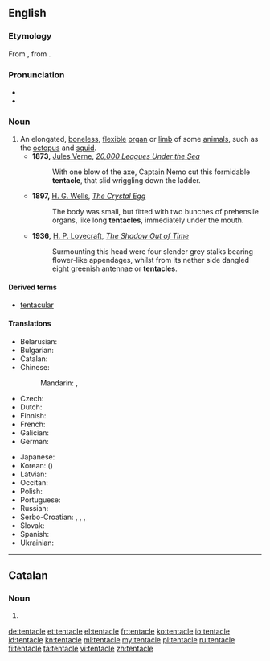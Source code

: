 ==English==

===Etymology===
From {{etyl|NL.}} {{term|tentaculum|lang=mul}}, from {{term|tento|tentō|lang=la}}.

===Pronunciation===
* {{IPA|/ˈtɛntəkəl/|/ˈtɛntɨkəl/}}
* {{audio|en-us-tentacle.ogg|Audio (US)}}

===Noun===
{{en-noun}}

# An elongated, [[boneless]], [[flexible]] [[organ]] or [[limb]] of some [[animal]]s, such as the [[octopus]] and [[squid]].
#* '''1873,''' [[s:Author:Jules Verne|Jules Verne]], ''[http://etext.lib.virginia.edu/etcbin/ot2www-pubeng?specfile=/texts/english/modeng/publicsearch/modengpub.o2w&act=surround&offset=657864232&tag=Verne,+Jules,+1828-1905:+Twenty+Thousand+Leagues+Under+the+Sea,+1873&query=+tentacle&id=VerTwen 20,000 Leagues Under the Sea]''
#*: With one blow of the axe, Captain Nemo cut this formidable '''tentacle''', that slid wriggling down the ladder.
#* '''1897,''' [[s:Author:H._G._Wells|H. G. Wells]], ''[[s:The_Crystal_Egg|The Crystal Egg]]''
#*: The body was small, but fitted with two bunches of prehensile organs, like long '''tentacles''', immediately under the mouth.
#* '''1936,''' [[s:Author:Howard_Phillips_Lovecraft|H. P. Lovecraft]], ''[[s:The_Shadow_Out_of_Time/Chapter_4|The Shadow Out of Time]]''
#*: Surmounting this head were four slender grey stalks bearing flower-like appendages, whilst from its nether side dangled eight greenish antennae or '''tentacles'''.

====Derived terms====
* [[tentacular]]

====Translations====
{{trans-top|elongated, boneless, flexible appendage}}
* Belarusian: {{t-|be|шчупальца|n|tr=ščúpalʹca|sc=Cyrl}}
* Bulgarian: {{t+|bg|пипало|n|tr=pipálo}}
* Catalan: {{t-|ca|tentacle|m}}
* Chinese:
*: Mandarin: {{t|cmn|觸手|sc=Hani}}, {{t|cmn|触手|tr=chùshǒu|sc=Hani}}
* Czech: {{t-|cs|chapadlo|n}}
* Dutch: {{t+|nl|tentakel|n}}
* Finnish: {{t+|fi|lonkero}}
* French: {{t+|fr|tentacule|m}}
* Galician: {{t-|gl|tentáculo|m}}
* German: {{t+|de|Tentakel|m}}
{{trans-mid}}
* Japanese: {{t-|ja|触手|tr=しょくしゅ, shokushu|sc=Jpan}}
* Korean: {{t+|ko|촉수|tr=choksu|sc=Kore}} ({{t+|ko|觸手|sc=Kore}})
* Latvian: {{t|lv|tausteklis|m}}
* Occitan: {{t-|oc|tentacul|m}}
* Polish: {{t-|pl|macka|n}}
* Portuguese: {{t+|pt|tentáculo|m}}
* Russian: {{t+|ru|щупальце|n|tr=ščúpalʹce}}
* Serbo-Croatian: {{t-|sh|pipak|m}}, {{t-|sh|pipaljka|f}}, {{t-|sh|пипак|m}}, {{t-|sh|пипаљка|f}}
* Slovak: {{t-|sk|chápadlo|n}}
* Spanish: {{t-|es|tentáculo|m}}
* Ukrainian: {{t-|uk|щупальце|n|tr=ščúpalʹce|sc=Cyrl}}
{{trans-bottom}}

----

==Catalan==

===Noun===
{{ca-noun|m}}

# {{l|en|tentacle}}

[[de:tentacle]]
[[et:tentacle]]
[[el:tentacle]]
[[fr:tentacle]]
[[ko:tentacle]]
[[io:tentacle]]
[[id:tentacle]]
[[kn:tentacle]]
[[ml:tentacle]]
[[my:tentacle]]
[[pl:tentacle]]
[[ru:tentacle]]
[[fi:tentacle]]
[[ta:tentacle]]
[[vi:tentacle]]
[[zh:tentacle]]